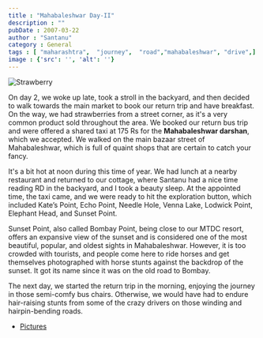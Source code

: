 ```yaml
---
title : "Mahabaleshwar Day-II"
description : ""
pubDate : 2007-03-22
author : "Santanu"
category : General
tags : [ "maharashtra",  "journey",  "road","mahabaleshwar", "drive",]
image : {'src': '', 'alt': ''}
---
```


<Image src={pic1} alt="Strawberry"/>

On day 2, we woke up late, took a stroll in the backyard, and then decided to walk towards the main market to book our return trip and have breakfast. On the way, we had strawberries from a street corner, as it's a very common product sold throughout the area. We booked our return bus trip and were offered a shared taxi at 175 Rs for the **Mahabaleshwar darshan**, which we accepted. We walked on the main bazaar street of Mahabaleshwar, which is full of quaint shops that are certain to catch your fancy.

It's a bit hot at noon during this time of year. We had lunch at a nearby restaurant and returned to our cottage, where Santanu had a nice time reading RD in the backyard, and I took a beauty sleep. At the appointed time, the taxi came, and we were ready to hit the exploration button, which included Kate’s Point, Echo Point, Needle Hole, Venna Lake, Lodwick Point, Elephant Head, and Sunset Point.

Sunset Point, also called Bombay Point, being close to our MTDC resort, offers an expansive view of the sunset and is considered one of the most beautiful, popular, and oldest sights in Mahabaleshwar. However, it is too crowded with tourists, and people come here to ride horses and get themselves photographed with horse stunts against the backdrop of the sunset. It got its name since it was on the old road to Bombay.

The next day, we started the return trip in the morning, enjoying the journey in those semi-comfy bus chairs. Otherwise, we would have had to endure hair-raising stunts from some of the crazy drivers on those winding and hairpin-bending roads.

- [Pictures](https://www.flickr.com/photos/santm/albums/72157638402714434/)